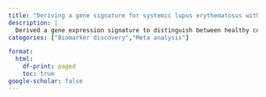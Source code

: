 ```yaml
---
title: "Deriving a gene signature for systemic lupus erythematosus with high diagnostic accuracy using a multi-cohort analysis framework."
description: |
  Derived a gene expression signature to distinguish between healthy controls and Systemic Lupus Erythematosus (SLE), validated in an independent set with high accuracy.
categories: ["Biomarker discovery","Meta analysis"]

format:
  html:
    df-print: paged
    toc: true
google-scholar: false
---
```

